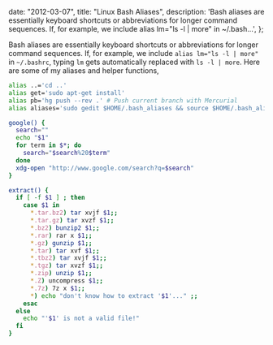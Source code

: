 
  date: "2012-03-07",
  title: "Linux Bash Aliases",
  description:
    'Bash aliases are essentially keyboard shortcuts or abbreviations for longer command sequences. If, for example, we include alias lm="ls -l | more" in ~/.bash...',
};


Bash aliases are essentially keyboard shortcuts or abbreviations for longer command sequences. If, for example, we include `alias lm="ls -l | more"` in `~/.bashrc`, typing `lm` gets automatically replaced with `ls -l | more`. Here are some of my aliases and helper functions,

```bash
alias ..='cd ..'
alias get='sudo apt-get install'
alias pb='hg push --rev .' # Push current branch with Mercurial
alias aliases='sudo gedit $HOME/.bash_aliases && source $HOME/.bash_aliases' # Open aliases for editing and source afterward

google() {
  search=""
  echo "$1"
  for term in $*; do
    search="$search%20$term"
  done
  xdg-open "http://www.google.com/search?q=$search"
}

extract() {
  if [ -f $1 ] ; then
    case $1 in
      *.tar.bz2) tar xvjf $1;;
      *.tar.gz) tar xvzf $1;;
      *.bz2) bunzip2 $1;;
      *.rar) rar x $1;;
      *.gz) gunzip $1;;
      *.tar) tar xvf $1;;
      *.tbz2) tar xvjf $1;;
      *.tgz) tar xvzf $1;;
      *.zip) unzip $1;;
      *.Z) uncompress $1;;
      *.7z) 7z x $1;;
      *) echo "don't know how to extract '$1'..." ;;
    esac
  else
    echo "'$1' is not a valid file!"
  fi
}
```
